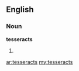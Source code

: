 ==English==

===Noun===
'''tesseracts'''

# {{plural of|[[tesseract]]}}

[[ar:tesseracts]]
[[my:tesseracts]]